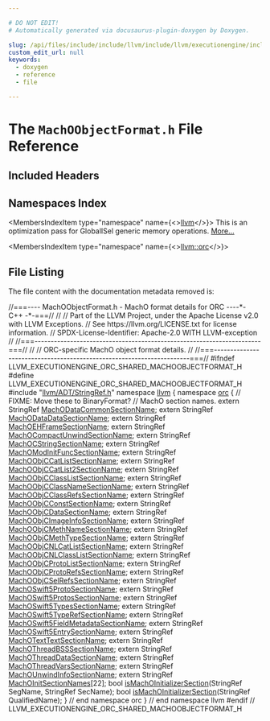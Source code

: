```yaml
---

# DO NOT EDIT!
# Automatically generated via docusaurus-plugin-doxygen by Doxygen.

slug: /api/files/include/include/llvm/include/llvm/executionengine/include/llvm/executionengine/orc/include/llvm/executionengine/orc/shared/machoobjectformat-h
custom_edit_url: null
keywords:
  - doxygen
  - reference
  - file

---
```





# The `MachOObjectFormat.h` File Reference

<DoxygenPage pluginConfig={pluginConfig}>



## Included Headers

<IncludesList>
<IncludesListItem
  filePath="llvm/ADT/StringRef.h"
  permalink="/docs/api/files/include/include/llvm/include/llvm/adt/stringref-h"
  isLocal="true" />
</IncludesList>

## Namespaces Index

<MembersIndex>

<MembersIndexItem
  type="namespace"
  name={<><a href="/docs/api/namespaces/llvm">llvm</a></>}>
This is an optimization pass for GlobalISel generic memory operations. <a href="/docs/api/namespaces/llvm/#details">More...</a>
</MembersIndexItem>

<MembersIndexItem
  type="namespace"
  name={<><a href="/docs/api/namespaces/llvm/orc">llvm::orc</a></>}>
</MembersIndexItem>

</MembersIndex>


## File Listing

The file content with the documentation metadata removed is:

<ProgramListing>

<Link id="l00001" /><CodeLine lineNumber="1"><Highlight kind="comment">//===---- MachOObjectFormat.h - MachO format details for ORC ----&#42;- C++ -&#42;-===//</Highlight><Highlight kind="normal"></Highlight></CodeLine>
<Link id="l00002" /><CodeLine lineNumber="2"><Highlight kind="normal"></Highlight><Highlight kind="comment">//</Highlight><Highlight kind="normal"></Highlight></CodeLine>
<Link id="l00003" /><CodeLine lineNumber="3"><Highlight kind="normal"></Highlight><Highlight kind="comment">// Part of the LLVM Project, under the Apache License v2.0 with LLVM Exceptions.</Highlight><Highlight kind="normal"></Highlight></CodeLine>
<Link id="l00004" /><CodeLine lineNumber="4"><Highlight kind="normal"></Highlight><Highlight kind="comment">// See https://llvm.org/LICENSE.txt for license information.</Highlight><Highlight kind="normal"></Highlight></CodeLine>
<Link id="l00005" /><CodeLine lineNumber="5"><Highlight kind="normal"></Highlight><Highlight kind="comment">// SPDX-License-Identifier: Apache-2.0 WITH LLVM-exception</Highlight><Highlight kind="normal"></Highlight></CodeLine>
<Link id="l00006" /><CodeLine lineNumber="6"><Highlight kind="normal"></Highlight><Highlight kind="comment">//</Highlight><Highlight kind="normal"></Highlight></CodeLine>
<Link id="l00007" /><CodeLine lineNumber="7"><Highlight kind="normal"></Highlight><Highlight kind="comment">//===----------------------------------------------------------------------===//</Highlight><Highlight kind="normal"></Highlight></CodeLine>
<Link id="l00008" /><CodeLine lineNumber="8"><Highlight kind="normal"></Highlight><Highlight kind="comment">//</Highlight><Highlight kind="normal"></Highlight></CodeLine>
<Link id="l00009" /><CodeLine lineNumber="9"><Highlight kind="normal"></Highlight><Highlight kind="comment">// ORC-specific MachO object format details.</Highlight><Highlight kind="normal"></Highlight></CodeLine>
<Link id="l00010" /><CodeLine lineNumber="10"><Highlight kind="normal"></Highlight><Highlight kind="comment">//</Highlight><Highlight kind="normal"></Highlight></CodeLine>
<Link id="l00011" /><CodeLine lineNumber="11"><Highlight kind="normal"></Highlight><Highlight kind="comment">//===----------------------------------------------------------------------===//</Highlight><Highlight kind="normal"></Highlight></CodeLine>
<Link id="l00012" /><CodeLine lineNumber="12"><Highlight kind="normal"></Highlight></CodeLine>
<Link id="l00013" /><CodeLine lineNumber="13"><Highlight kind="normal"></Highlight><Highlight kind="preprocessor">#ifndef LLVM&#95;EXECUTIONENGINE&#95;ORC&#95;SHARED&#95;MACHOOBJECTFORMAT&#95;H</Highlight><Highlight kind="normal"></Highlight></CodeLine>
<Link id="l00014" /><CodeLine lineNumber="14"><Highlight kind="normal"></Highlight><Highlight kind="preprocessor">#define LLVM&#95;EXECUTIONENGINE&#95;ORC&#95;SHARED&#95;MACHOOBJECTFORMAT&#95;H</Highlight><Highlight kind="normal"></Highlight></CodeLine>
<Link id="l00015" /><CodeLine lineNumber="15"><Highlight kind="normal"></Highlight></CodeLine>
<Link id="l00016" /><CodeLine lineNumber="16"><Highlight kind="normal"></Highlight><Highlight kind="preprocessor">#include &quot;<a href="/docs/api/files/include/include/llvm/include/llvm/adt/stringref-h">llvm/ADT/StringRef.h</a>&quot;</Highlight><Highlight kind="normal"></Highlight></CodeLine>
<Link id="l00017" /><CodeLine lineNumber="17"><Highlight kind="normal"></Highlight></CodeLine>
<Link id="l00018" /><CodeLine lineNumber="18"><Highlight kind="normal"></Highlight><Highlight kind="keyword">namespace </Highlight><Highlight kind="normal"><a href="/docs/api/namespaces/llvm">llvm</a> &#123;</Highlight></CodeLine>
<Link id="l00019" /><CodeLine lineNumber="19"><Highlight kind="normal"></Highlight><Highlight kind="keyword">namespace </Highlight><Highlight kind="normal"><a href="/docs/api/namespaces/llvm/orc">orc</a> &#123;</Highlight></CodeLine>
<Link id="l00020" /><CodeLine lineNumber="20"><Highlight kind="normal"></Highlight></CodeLine>
<Link id="l00021" /><CodeLine lineNumber="21"><Highlight kind="normal"></Highlight><Highlight kind="comment">// FIXME: Move these to BinaryFormat?</Highlight><Highlight kind="normal"></Highlight></CodeLine>
<Link id="l00022" /><CodeLine lineNumber="22"><Highlight kind="normal"></Highlight></CodeLine>
<Link id="l00023" /><CodeLine lineNumber="23"><Highlight kind="normal"></Highlight><Highlight kind="comment">// MachO section names.</Highlight><Highlight kind="normal"></Highlight></CodeLine>
<Link id="l00024" /><CodeLine lineNumber="24"><Highlight kind="normal"></Highlight></CodeLine>
<Link id="l00025" /><CodeLine lineNumber="25"><Highlight kind="normal"></Highlight><Highlight kind="keyword">extern</Highlight><Highlight kind="normal"> StringRef <a href="/docs/api/namespaces/llvm/orc/#acf0da697abd4c7aa39002421cb842990">MachODataCommonSectionName</a>;</Highlight></CodeLine>
<Link id="l00026" /><CodeLine lineNumber="26"><Highlight kind="normal"></Highlight><Highlight kind="keyword">extern</Highlight><Highlight kind="normal"> StringRef <a href="/docs/api/namespaces/llvm/orc/#a6afa24bd559c43d84f27d6beccaf191c">MachODataDataSectionName</a>;</Highlight></CodeLine>
<Link id="l00027" /><CodeLine lineNumber="27"><Highlight kind="normal"></Highlight><Highlight kind="keyword">extern</Highlight><Highlight kind="normal"> StringRef <a href="/docs/api/namespaces/llvm/orc/#a5985f13193937fb309c4a8c6bbc37389">MachOEHFrameSectionName</a>;</Highlight></CodeLine>
<Link id="l00028" /><CodeLine lineNumber="28"><Highlight kind="normal"></Highlight><Highlight kind="keyword">extern</Highlight><Highlight kind="normal"> StringRef <a href="/docs/api/namespaces/llvm/orc/#a6d8fd94b3b67fae83250bd9f38a3e93f">MachOCompactUnwindSectionName</a>;</Highlight></CodeLine>
<Link id="l00029" /><CodeLine lineNumber="29"><Highlight kind="normal"></Highlight><Highlight kind="keyword">extern</Highlight><Highlight kind="normal"> StringRef <a href="/docs/api/namespaces/llvm/orc/#aaafe15b9aa4e85686184cf83fc785d96">MachOCStringSectionName</a>;</Highlight></CodeLine>
<Link id="l00030" /><CodeLine lineNumber="30"><Highlight kind="normal"></Highlight><Highlight kind="keyword">extern</Highlight><Highlight kind="normal"> StringRef <a href="/docs/api/namespaces/llvm/orc/#a599c2db0c598643a8743cd2fcdc0e4ae">MachOModInitFuncSectionName</a>;</Highlight></CodeLine>
<Link id="l00031" /><CodeLine lineNumber="31"><Highlight kind="normal"></Highlight><Highlight kind="keyword">extern</Highlight><Highlight kind="normal"> StringRef <a href="/docs/api/namespaces/llvm/orc/#a8417811ade36a60050afbf768c0615d6">MachOObjCCatListSectionName</a>;</Highlight></CodeLine>
<Link id="l00032" /><CodeLine lineNumber="32"><Highlight kind="normal"></Highlight><Highlight kind="keyword">extern</Highlight><Highlight kind="normal"> StringRef <a href="/docs/api/namespaces/llvm/orc/#afc78fff6076d335fc6014acec52e08ab">MachOObjCCatList2SectionName</a>;</Highlight></CodeLine>
<Link id="l00033" /><CodeLine lineNumber="33"><Highlight kind="normal"></Highlight><Highlight kind="keyword">extern</Highlight><Highlight kind="normal"> StringRef <a href="/docs/api/namespaces/llvm/orc/#aa0d19b69eb3185cac9151a02d2fc0cd9">MachOObjCClassListSectionName</a>;</Highlight></CodeLine>
<Link id="l00034" /><CodeLine lineNumber="34"><Highlight kind="normal"></Highlight><Highlight kind="keyword">extern</Highlight><Highlight kind="normal"> StringRef <a href="/docs/api/namespaces/llvm/orc/#a9dc7bb14d2052d1fc2ac72b4b59c76f8">MachOObjCClassNameSectionName</a>;</Highlight></CodeLine>
<Link id="l00035" /><CodeLine lineNumber="35"><Highlight kind="normal"></Highlight><Highlight kind="keyword">extern</Highlight><Highlight kind="normal"> StringRef <a href="/docs/api/namespaces/llvm/orc/#a8b99f4610ba5a31ad0c42f9930c6660d">MachOObjCClassRefsSectionName</a>;</Highlight></CodeLine>
<Link id="l00036" /><CodeLine lineNumber="36"><Highlight kind="normal"></Highlight><Highlight kind="keyword">extern</Highlight><Highlight kind="normal"> StringRef <a href="/docs/api/namespaces/llvm/orc/#a5bb58117d6e9bb080ed749a97c530371">MachOObjCConstSectionName</a>;</Highlight></CodeLine>
<Link id="l00037" /><CodeLine lineNumber="37"><Highlight kind="normal"></Highlight><Highlight kind="keyword">extern</Highlight><Highlight kind="normal"> StringRef <a href="/docs/api/namespaces/llvm/orc/#a9b0a10a4c5fd5f0ac974ca906a635748">MachOObjCDataSectionName</a>;</Highlight></CodeLine>
<Link id="l00038" /><CodeLine lineNumber="38"><Highlight kind="normal"></Highlight><Highlight kind="keyword">extern</Highlight><Highlight kind="normal"> StringRef <a href="/docs/api/namespaces/llvm/orc/#abecebd212dc7a36600137532b843c8e9">MachOObjCImageInfoSectionName</a>;</Highlight></CodeLine>
<Link id="l00039" /><CodeLine lineNumber="39"><Highlight kind="normal"></Highlight><Highlight kind="keyword">extern</Highlight><Highlight kind="normal"> StringRef <a href="/docs/api/namespaces/llvm/orc/#a9fed65c0a7109816fd40a7c2f85ca626">MachOObjCMethNameSectionName</a>;</Highlight></CodeLine>
<Link id="l00040" /><CodeLine lineNumber="40"><Highlight kind="normal"></Highlight><Highlight kind="keyword">extern</Highlight><Highlight kind="normal"> StringRef <a href="/docs/api/namespaces/llvm/orc/#aade5ac407407dad90e6a44004f6c6a98">MachOObjCMethTypeSectionName</a>;</Highlight></CodeLine>
<Link id="l00041" /><CodeLine lineNumber="41"><Highlight kind="normal"></Highlight><Highlight kind="keyword">extern</Highlight><Highlight kind="normal"> StringRef <a href="/docs/api/namespaces/llvm/orc/#ab191069a531db473643d1302a2cc4d85">MachOObjCNLCatListSectionName</a>;</Highlight></CodeLine>
<Link id="l00042" /><CodeLine lineNumber="42"><Highlight kind="normal"></Highlight><Highlight kind="keyword">extern</Highlight><Highlight kind="normal"> StringRef <a href="/docs/api/namespaces/llvm/orc/#ab8681f766d61f75b07edab083162f479">MachOObjCNLClassListSectionName</a>;</Highlight></CodeLine>
<Link id="l00043" /><CodeLine lineNumber="43"><Highlight kind="normal"></Highlight><Highlight kind="keyword">extern</Highlight><Highlight kind="normal"> StringRef <a href="/docs/api/namespaces/llvm/orc/#a43b35eb0e0d7744cbcb0adb6f33df978">MachOObjCProtoListSectionName</a>;</Highlight></CodeLine>
<Link id="l00044" /><CodeLine lineNumber="44"><Highlight kind="normal"></Highlight><Highlight kind="keyword">extern</Highlight><Highlight kind="normal"> StringRef <a href="/docs/api/namespaces/llvm/orc/#ad9d09647136a17123fce8c6f5fcc13c3">MachOObjCProtoRefsSectionName</a>;</Highlight></CodeLine>
<Link id="l00045" /><CodeLine lineNumber="45"><Highlight kind="normal"></Highlight><Highlight kind="keyword">extern</Highlight><Highlight kind="normal"> StringRef <a href="/docs/api/namespaces/llvm/orc/#aa1422acf25b4e849ba789e008fc79a4c">MachOObjCSelRefsSectionName</a>;</Highlight></CodeLine>
<Link id="l00046" /><CodeLine lineNumber="46"><Highlight kind="normal"></Highlight><Highlight kind="keyword">extern</Highlight><Highlight kind="normal"> StringRef <a href="/docs/api/namespaces/llvm/orc/#a73066fc04680bf90e2c40a1da82a7f37">MachOSwift5ProtoSectionName</a>;</Highlight></CodeLine>
<Link id="l00047" /><CodeLine lineNumber="47"><Highlight kind="normal"></Highlight><Highlight kind="keyword">extern</Highlight><Highlight kind="normal"> StringRef <a href="/docs/api/namespaces/llvm/orc/#a4f1fe6e3b2539e1c754a93852f864993">MachOSwift5ProtosSectionName</a>;</Highlight></CodeLine>
<Link id="l00048" /><CodeLine lineNumber="48"><Highlight kind="normal"></Highlight><Highlight kind="keyword">extern</Highlight><Highlight kind="normal"> StringRef <a href="/docs/api/namespaces/llvm/orc/#ab08625818c8efab594b1a09e31a01b9b">MachOSwift5TypesSectionName</a>;</Highlight></CodeLine>
<Link id="l00049" /><CodeLine lineNumber="49"><Highlight kind="normal"></Highlight><Highlight kind="keyword">extern</Highlight><Highlight kind="normal"> StringRef <a href="/docs/api/namespaces/llvm/orc/#ae1cb4b75ab5d1b89d8e0fad8f74b731b">MachOSwift5TypeRefSectionName</a>;</Highlight></CodeLine>
<Link id="l00050" /><CodeLine lineNumber="50"><Highlight kind="normal"></Highlight><Highlight kind="keyword">extern</Highlight><Highlight kind="normal"> StringRef <a href="/docs/api/namespaces/llvm/orc/#aa8b26c58a938b9fedf11908d2cb91b3b">MachOSwift5FieldMetadataSectionName</a>;</Highlight></CodeLine>
<Link id="l00051" /><CodeLine lineNumber="51"><Highlight kind="normal"></Highlight><Highlight kind="keyword">extern</Highlight><Highlight kind="normal"> StringRef <a href="/docs/api/namespaces/llvm/orc/#a02e5f463d011f34720462c932f5d3897">MachOSwift5EntrySectionName</a>;</Highlight></CodeLine>
<Link id="l00052" /><CodeLine lineNumber="52"><Highlight kind="normal"></Highlight><Highlight kind="keyword">extern</Highlight><Highlight kind="normal"> StringRef <a href="/docs/api/namespaces/llvm/orc/#aa64c83f89fd6d13d910763efd6e4ea8f">MachOTextTextSectionName</a>;</Highlight></CodeLine>
<Link id="l00053" /><CodeLine lineNumber="53"><Highlight kind="normal"></Highlight><Highlight kind="keyword">extern</Highlight><Highlight kind="normal"> StringRef <a href="/docs/api/namespaces/llvm/orc/#a032c080e97e426687080f1a5b89174f0">MachOThreadBSSSectionName</a>;</Highlight></CodeLine>
<Link id="l00054" /><CodeLine lineNumber="54"><Highlight kind="normal"></Highlight><Highlight kind="keyword">extern</Highlight><Highlight kind="normal"> StringRef <a href="/docs/api/namespaces/llvm/orc/#aca180d4befdefc795eca7444a995135e">MachOThreadDataSectionName</a>;</Highlight></CodeLine>
<Link id="l00055" /><CodeLine lineNumber="55"><Highlight kind="normal"></Highlight><Highlight kind="keyword">extern</Highlight><Highlight kind="normal"> StringRef <a href="/docs/api/namespaces/llvm/orc/#a0a2e265902bbdfff525157bcbd936085">MachOThreadVarsSectionName</a>;</Highlight></CodeLine>
<Link id="l00056" /><CodeLine lineNumber="56"><Highlight kind="normal"></Highlight><Highlight kind="keyword">extern</Highlight><Highlight kind="normal"> StringRef <a href="/docs/api/namespaces/llvm/orc/#aca4d54c15b656767d9d8dbe407a1ed66">MachOUnwindInfoSectionName</a>;</Highlight></CodeLine>
<Link id="l00057" /><CodeLine lineNumber="57"><Highlight kind="normal"></Highlight></CodeLine>
<Link id="l00058" /><CodeLine lineNumber="58"><Highlight kind="normal"></Highlight><Highlight kind="keyword">extern</Highlight><Highlight kind="normal"> StringRef <a href="/docs/api/namespaces/llvm/orc/#aa0150d9413c886b57a0c035a480f3be7">MachOInitSectionNames</a>&#91;22&#93;;</Highlight></CodeLine>
<Link id="l00059" /><CodeLine lineNumber="59"><Highlight kind="normal"></Highlight></CodeLine>
<Link id="l00060" /><CodeLine lineNumber="60"><Highlight kind="normal"></Highlight><Highlight kind="keywordtype">bool</Highlight><Highlight kind="normal"> <a href="/docs/api/namespaces/llvm/orc/#a7f32ad05bf9ae4235bfb4f4e78159294">isMachOInitializerSection</a>(StringRef SegName, StringRef SecName);</Highlight></CodeLine>
<Link id="l00061" /><CodeLine lineNumber="61"><Highlight kind="normal"></Highlight><Highlight kind="keywordtype">bool</Highlight><Highlight kind="normal"> <a href="/docs/api/namespaces/llvm/orc/#a7f32ad05bf9ae4235bfb4f4e78159294">isMachOInitializerSection</a>(StringRef QualifiedName);</Highlight></CodeLine>
<Link id="l00062" /><CodeLine lineNumber="62"><Highlight kind="normal"></Highlight></CodeLine>
<Link id="l00063" /><CodeLine lineNumber="63"><Highlight kind="normal">&#125; </Highlight><Highlight kind="comment">// end namespace orc</Highlight><Highlight kind="normal"></Highlight></CodeLine>
<Link id="l00064" /><CodeLine lineNumber="64"><Highlight kind="normal">&#125; </Highlight><Highlight kind="comment">// end namespace llvm</Highlight><Highlight kind="normal"></Highlight></CodeLine>
<Link id="l00065" /><CodeLine lineNumber="65"><Highlight kind="normal"></Highlight></CodeLine>
<Link id="l00066" /><CodeLine lineNumber="66"><Highlight kind="normal"></Highlight><Highlight kind="preprocessor">#endif </Highlight><Highlight kind="comment">// LLVM&#95;EXECUTIONENGINE&#95;ORC&#95;SHARED&#95;MACHOOBJECTFORMAT&#95;H</Highlight><Highlight kind="normal"></Highlight></CodeLine>

</ProgramListing>


</DoxygenPage>
